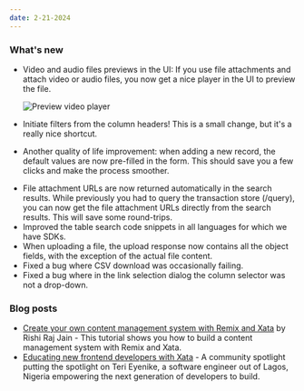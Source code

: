 ```yaml
---
date: 2-21-2024
---
```


### What's new

- Video and audio files previews in the UI: If you use file attachments and attach video or audio files, you now get a nice player in the UI to preview the file.

  ![Preview video player](images/preview_video.png)

- Initiate filters from the column headers! This is a small change, but it's a really nice shortcut.
- Another quality of life improvement: when adding a new record, the default values are now pre-filled in the form. This should save you a few clicks and make the process smoother.

<ArticleVideo
  platform="html"
  src="https://us-east-1.storage.xata.sh/labrlg4kc97fndpb6ks39uo2m8"
  width="1280"
  height="720"
/>

- File attachment URLs are now returned automatically in the search results. While previously you had to query the transaction store (/query), you can now get the file attachment URLs directly from the search results. This will save some round-trips.
- Improved the table search code snippets in all languages for which we have SDKs.
- When uploading a file, the upload response now contains all the object fields, with the exception of the actual file content.
- Fixed a bug where CSV download was occasionally failing.
- Fixed a bug where in the link selection dialog the column selector was not a drop-down.

### Blog posts

- [Create your own content management system with Remix and Xata](https://xata.io/blog/content-management-system-remix-xata) by Rishi Raj Jain - This tutorial shows you how to build a content management system with Remix and Xata.
- [Educating new frontend developers with Xata](https://xata.io/blog/community-spotlight-educating-frontend-developers) - A community spotlight putting the spotlight on Teri Eyenike, a software engineer out of Lagos, Nigeria empowering the next generation of developers to build.
